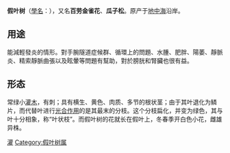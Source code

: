 {{Speciesbox
| image = Ruscus aculeatus0.jpg
| image_width = 280px
| genus = Rohdea
| species = aculeatus
| authority = [[卡尔·林奈|L.]]
|}}

'''假叶树'''（[[學名|學名]]：''{{lang|la|Ruscus aculeatus}}''），又名'''百劳金雀花'''、'''瓜子松'''。原产于[[地中海|地中海]]沿岸。
==用途==
能減輕發炎的情形。對手腕隧道症候群、循環上的問題、水腫、肥胖、陽萎、靜脈炎、精索靜脈曲張以及眩暈等問題有幫助，對於膀胱和腎臟也很有益。

==形态==
常绿小[[灌木|灌木]]，有刺；具有横生、黄色、肉质、多节的根状茎；由于其叶退化为鳞片，而代替叶进行[[光合作用|光合作用]]的是其最末的分枝。这个分枝扁化，并变为绿色，其与叶十分相象，称“叶状枝”。而假叶树的花就长在假叶上，冬春季开白色小花，雌雄异株。
{{Taxonbar|from=Q161425}}

[[Category:藥用植物|灌]]
[[Category:假叶树属|Category:假叶树属]]


{{Plant-stub}}